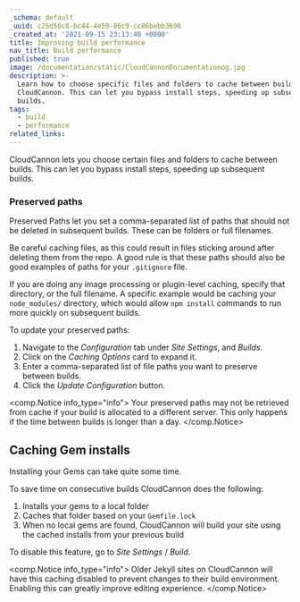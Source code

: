 ```yaml
---
_schema: default
_uuid: c25d50c8-bc44-4e59-86c9-cc86bebb3696
_created_at: '2021-09-15 23:13:40 +0000'
title: Improving build performance
nav_title: Build performance
published: true
image: /documentation/static/CloudCannonDocumentationog.jpg
description: >-
  Learn how to choose specific files and folders to cache between builds with
  CloudCannon. This can let you bypass install steps, speeding up subsequent
  builds.
tags:
  - build
  - performance
related_links:
---
```

CloudCannon lets you choose certain files and folders to cache between builds. This can let you bypass install steps, speeding up subsequent builds.

### Preserved paths

Preserved Paths let you set a comma-separated list of paths that should not be deleted in subsequent builds. These can be folders or full filenames.

Be careful caching files, as this could result in files sticking around after deleting them from the repo. A good rule is that these paths should also be good examples of paths for your `.gitignore` file.

If you are doing any image processing or plugin-level caching, specify that directory, or the full filename. A specific example would be caching your `node_modules/` directory, which would allow `npm install` commands to run more quickly on subsequent builds.

To update your preserved paths:

1. Navigate to the&nbsp;*Configuration*&nbsp;tab under&nbsp;*Site Settings*, and *Builds*.
2. Click on the&nbsp;*Caching Options*&nbsp;card to expand it.
3. Enter a comma-separated list of file paths you want to preserve between builds.
4. Click the&nbsp;*Update Configuration*&nbsp;button.

<comp.Notice info_type="info">
  Your preserved paths may not be retrieved from cache if your build is allocated to a different server. This only happens if the time between builds is longer than a day.
</comp.Notice>

## Caching Gem installs

Installing your Gems can take quite some time.

To save time on consecutive builds CloudCannon does the following:

1. Installs your gems to a local folder
2. Caches that folder based on your `Gemfile.lock`
3. When no local gems are found, CloudCannon will build your site using the cached installs from your previous build

To disable this feature, go to *Site Settings* / *Build*.

<comp.Notice info_type="info">
  Older Jekyll sites on CloudCannon will have this caching disabled to prevent changes to their build environment. Enabling this can greatly improve editing experience.
</comp.Notice>